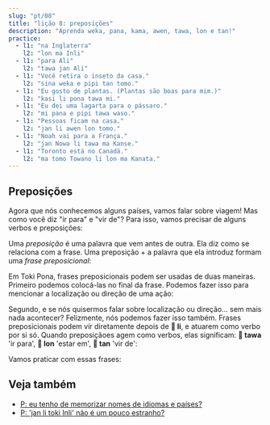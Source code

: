 ```yaml
---
slug: "pt/08"
title: "lição 8: preposições"
description: "Aprenda weka, pana, kama, awen, tawa, lon e tan!"
practice:
  - l1: "na Inglaterra"
    l2: "lon ma Inli"
  - l1: "para Ali"
    l2: "tawa jan Ali"
  - l1: "Você retira o inseto da casa."
    l2: "sina weka e pipi tan tomo."
  - l1: "Eu gosto de plantas. (Plantas são boas para mim.)"
    l2: "kasi li pona tawa mi."
  - l1: "Eu dei uma lagarta para o pássaro."
    l2: "mi pana e pipi tawa waso."
  - l1: "Pessoas ficam na casa."
    l2: "jan li awen lon tomo."
  - l1: "Noah vai para a França."
    l2: "jan Nowa li tawa ma Kanse."
  - l1: "Toronto está no Canadá."
    l2: "ma tomo Towano li lon ma Kanata."
---
```



## Preposições

Agora que nós conhecemos alguns países, vamos falar sobre viagem! Mas como você diz "ir para" e "vir de"? Para isso, vamos precisar de alguns verbos e preposições:

<List>
  <Word sl="weka" m="remover, ir embora; ausente, longe" />
  <Word sl="pana" m="dar, colocar" />
  <Word sl="kama" m="vir, chegar" />
  <Word sl="awen" m="ficar, permanecer, proteger" />
  <Word sl="tawa" m="para, em direção a" />
  <Word sl="lon" m="em, sobre" />
  <Word sl="tan" m="de, por causa de" />
</List>

Uma _preposição_ é uma palavra que vem antes de outra. Ela diz como se relaciona com a frase. Uma preposição + a palavra que ela introduz formam uma _frase preposicional_:

<List>
  <Word sl="tawa soweli" m="Em direção ao animal" />
  <Word sl="lon ma" m="em terra, no país" />
  <Word sl="tan tomo" m="da casa" />
</List>

Em Toki Pona, frases preposicionais podem ser usadas de duas maneiras. Primeiro podemos colocá-las no final da frase. Podemos fazer isso para mencionar a localização ou direção de uma ação:

<List>
  <Sentence sl="mi pana e waso tawa kasi." m="Eu coloquei o pássaro em uma árvore." />
  <Sentence sl="waso li awen lon kasi." m="O pássaro continua em uma árvore." />
  <Sentence
    sl="sina weka e waso tan kasi."
    m="Você remove o pássaro da árvore."
  />
</List>

Segundo, e se nós quisermos falar sobre localização ou direção... sem mais nada acontecer? Felizmente, nós podemos fazer isso também. Frases preposicionais podem vir diretamente depois de **󱤧 li**, e atuarem como verbo por si só. Quando preposiçãoes agem como verbos, elas significam: **󱥩 tawa** 'ir para', **󱤬 lon** 'estar em', **󱥧 tan** 'vir de':

<List>
  <Sentence sl="jan Ema li tawa ma Nijon." m="Emma vai para o Japão." />
  <Sentence sl="jan Nina li lon ma Lusi." m="Nina está na Rússia." />
  <Sentence sl="jan Mili li tan ma Kanse." m="Millie é da França." />
</List>

Vamos praticar com essas frases:

<List>
  <Sentence
    sl="mi tawa ma kasi."
    m="Eu vou para a terra das plantas.<br />(Pode ser uma floresta, um gramado, algum lugar exuberante.)"
  />
  <Sentence
    sl="sona li weka tan mi."
    m="Knowledge went away from me.<br />(Eu me esqueci.)"
  />
  <Sentence
    sl="soweli suwi li pona tawa mi."
    m="Cute animals are good to me.<br />(Eu gosto de animais fofos.)"
  />
  <Sentence sl="jan Nowa li toki tawa jan Ema." m="Noah fala com Emma." />
  <Sentence
    sl="jan li toki Tosi lon ma Tosi."
    m="Pessoas falam alemão na Alemanha."
  />
</List>

<Practice exercises={frontmatter.practice} client:load />

## Veja também
* [P: eu tenho de memorizar nomes de idiomas e países?](/pt/languages-countries/)
* [P: 'jan li toki Inli' não é um pouco estranho?](/pt/named-verbs/)
